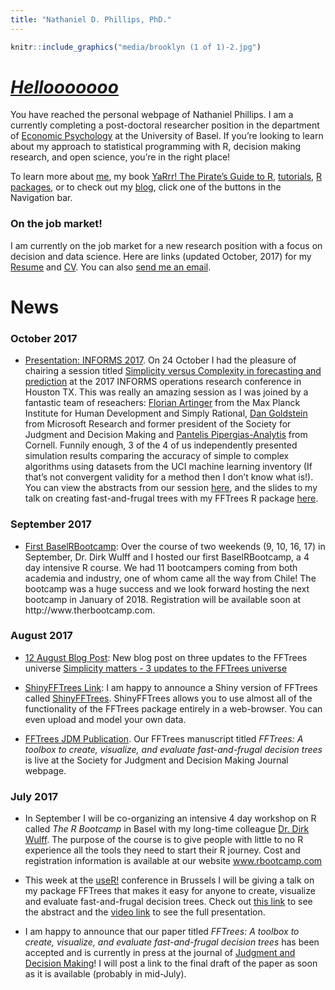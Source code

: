 ```yaml
---
title: "Nathaniel D. Phillips, PhD."
---
```


```r
knitr::include_graphics("media/brooklyn (1 of 1)-2.jpg")
```

# *[Hellooooooo](https://www.youtube.com/watch?v=bjmgzLVuWLU)*

You have reached the personal webpage of Nathaniel Phillips. I am a currently completing a post-doctoral researcher position in the department of [Economic Psychology](https://psycho.unibas.ch/en/centers/abteilung-details/home/abteilung/economic-psychology/) at the University of Basel. If you're looking to learn about my approach to statistical programming with R, decision making research, and open science, you're in the right place!

To learn more about [me](about.html), my book [YaRrr! The Pirate's Guide to R](piratesguide.html), [tutorials](tutorials.html), [R packages](packages.html), or to check out my [blog](https://ndphillips.github.io/blog/), click one of the buttons in the Navigation bar.

### On the job market!

I am currently on the job market for a new research position with a focus on decision and data science. Here are links (updated October, 2017) for my <a href="media/Phillips_Resume_Oct2017.pdf#" class="download" title="Download resume as PDF (Updated October, 2017)">Resume</a> and  <a href="media/Phillips_CV_Oct2017.pdf#" class="download" title="Download CV as PDF (Updated October, 2017)">CV</a>. You can also <a href="mailto:nathaniel.d.phillips.is@gmail.com" target="_top">send me an email</a>.

# News

### October 2017

- [Presentation: INFORMS 2017](https://ndphillips.github.io/Informs2017/#1). On 24 October I had the pleasure of chairing a session titled [Simplicity versus Complexity in forecasting and prediction](http://www.abstractsonline.com/pp8/#!/4471/session/963) at the 2017 INFORMS operations research conference in Houston TX. This was really an amazing session as I was joined by a fantastic team of reseachers: [Florian Artinger](https://www.mpib-berlin.mpg.de/en/staff/florian-artinger) from the Max Planck Institute for Human Development and Simply Rational, [Dan Goldstein](http://www.dangoldstein.com/) from Microsoft Research and former president of the Society for Judgment and Decision Making and [Pantelis Pipergias-Analytis](http://infosci.cornell.edu/forward-thinking-people/research-staff/pantelis-pipergias-analytis) from Cornell. Funnily enough, 3 of the 4 of us independently presented simulation results comparing the accuracy of simple to complex algorithms using datasets from the UCI machine learning inventory (If that's not convergent validity for a method then I don't know what is!). You can view the abstracts from our session [here](http://www.abstractsonline.com/pp8/#!/4471/session/963), and the slides to my talk on creating fast-and-frugal trees with my FFTrees R package [here](https://ndphillips.github.io/Informs2017/#1).

### September 2017

- [First BaselRBootcamp](www.therbootcamp.com): Over the course of two weekends (9, 10, 16, 17) in September, Dr. Dirk Wulff and I hosted our first BaselRBootcamp, a 4 day intensive R course. We had 11 bootcampers coming from both academia and industry, one of whom came all the way from Chile! The bootcamp was a huge success and we look forward hosting the next bootcamp in January of 2018. Registration will be available soon at http://www.therbootcamp.com.


### August 2017

- [12 August Blog Post](https://ndphillips.github.io/blog/simplicity-matters-3-updates-to-the-fftrees-universe/): New blog post on three updates to the FFTrees universe [Simplicity matters - 3 updates to the FFTrees universe](https://ndphillips.github.io/blog/simplicity-matters-3-updates-to-the-fftrees-universe/)

- [ShinyFFTrees Link](https://econpsychbasel.shinyapps.io/shinyfftrees/): I am happy to announce a Shiny version of FFTrees called [ShinyFFTrees](https://econpsychbasel.shinyapps.io/shinyfftrees/). ShinyFFTrees allows you to use almost all of the functionality of the FFTrees package entirely in a web-browser. You can even upload and model your own data.

- [FFTrees JDM Publication](http://journal.sjdm.org/17/17217/jdm17217.pdf). Our FFTrees manuscript titled *FFTrees: A toolbox to create, visualize, and evaluate fast-and-frugal decision trees* is live at the Society for Judgment and Decision Making Journal webpage.



### July 2017

- In September I will be co-organizing an intensive 4 day workshop on R called *The R Bootcamp* in Basel with my long-time colleague [Dr. Dirk Wulff](https://dwulff.github.io/). The purpose of the course is to give people with little to no R experience all the tools they need to start their R journey. Cost and registration information is available at our website [www.rbootcamp.com](https://therbootcamp.github.io/)

- This week at the [useR!](https://user2017.brussels/) conference in Brussels I will be giving a talk on my package FFTrees that makes it easy for anyone to create, visualize and evaluate fast-and-frugal decision trees. Check out [this link](https://user2017.sched.com/event/AxqK/fftrees-an-r-package-to-create-visualise-and-use-fast-and-frugal-decision-trees) to see the abstract and the [video link](https://channel9.msdn.com/events/useR-international-R-User-conferences/useR-International-R-User-2017-Conference/FFTrees-An-R-package-to-create-visualise-and-use-fast-and-frugal-decision-trees?term=fftrees) to see the full presentation.

- I am happy to announce that our paper titled *FFTrees: A toolbox to create, visualize, and evaluate fast-and-frugal decision trees* has been accepted and is currently in press at the journal of [Judgment and Decision Making](http://www.sjdm.org/journal)! I will post a link to the final draft of the paper as soon as it is available (probably in mid-July).


<script>
  (function(i,s,o,g,r,a,m){i['GoogleAnalyticsObject']=r;i[r]=i[r]||function(){
  (i[r].q=i[r].q||[]).push(arguments)},i[r].l=1*new Date();a=s.createElement(o),
  m=s.getElementsByTagName(o)[0];a.async=1;a.src=g;m.parentNode.insertBefore(a,m)
  })(window,document,'script','https://www.google-analytics.com/analytics.js','ga');

  ga('create', 'UA-55394548-1', 'auto');
  ga('send', 'pageview');

</script>